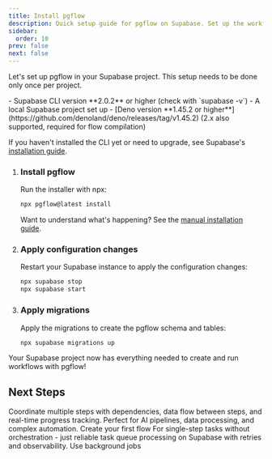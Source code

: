 ```yaml
---
title: Install pgflow
description: Quick setup guide for pgflow on Supabase. Set up the workflow engine in your project with a simple npx command.
sidebar:
  order: 10
prev: false
next: false
---
```



Let's set up pgflow in your Supabase project. This setup needs to be done only once per project.

<Aside type="caution" title="Prerequisites">
- Supabase CLI version **2.0.2** or higher (check with `supabase -v`)
- A local Supabase project set up
- [Deno version **1.45.2 or higher**](https://github.com/denoland/deno/releases/tag/v1.45.2) (2.x also supported, required for flow compilation)


If you haven't installed the CLI yet or need to upgrade, see Supabase's [installation guide](https://supabase.com/docs/guides/cli).
</Aside>

<Steps>

1. ### Install pgflow

   Run the installer with npx:

   ```bash frame="none"
   npx pgflow@latest install
   ```

   Want to understand what's happening? See the [manual installation guide](/reference/manual-installation/).

2. ### Apply configuration changes

   Restart your Supabase instance to apply the configuration changes:

   ```bash frame="none"
   npx supabase stop
   npx supabase start
   ```

3. ### Apply migrations

   Apply the migrations to create the pgflow schema and tables:

   ```bash frame="none"
   npx supabase migrations up
   ```

</Steps>

Your Supabase project now has everything needed to create and run workflows with pgflow!

## Next Steps


<Card title="Build Multi-Step Workflows" icon="rocket">
  Coordinate multiple steps with dependencies, data flow between steps, and real-time progress tracking. Perfect for AI pipelines, data processing, and complex automation.

  <LinkButton href="/get-started/flows/create-flow/" variant="primary" icon="rocket">
    Create your first flow
  </LinkButton>
</Card>

<Card title="Need simple background jobs?">
  For single-step tasks without orchestration - just reliable task queue processing on Supabase with retries and observability.

  <LinkButton href="/get-started/background-jobs/create-worker/" variant="minimal" icon="right-arrow">
    Use background jobs
  </LinkButton>
</Card>
